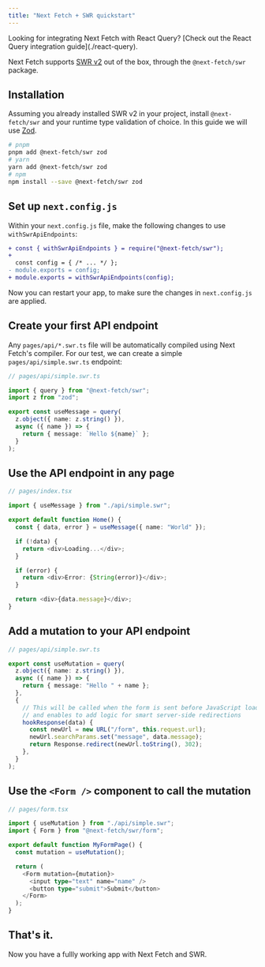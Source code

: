 ```yaml
---
title: "Next Fetch + SWR quickstart"
---
```



<Callout type="info">
  Looking for integrating Next Fetch with React Query? [Check out the React
  Query integration guide](./react-query).
</Callout>

Next Fetch supports [SWR v2](https://swr.vercel.app) out of the box, through the `@next-fetch/swr` package.

## Installation

Assuming you already installed SWR v2 in your project, install `@next-fetch/swr` and your runtime type validation of choice. In this guide we will use [Zod](https://zod.dev).

```bash
# pnpm
pnpm add @next-fetch/swr zod
# yarn
yarn add @next-fetch/swr zod
# npm
npm install --save @next-fetch/swr zod
```

## Set up `next.config.js`

Within your `next.config.js` file, make the following changes to use `withSwrApiEndpoints`:

```diff
+ const { withSwrApiEndpoints } = require("@next-fetch/swr");
+
  const config = { /* ... */ };
- module.exports = config;
+ module.exports = withSwrApiEndpoints(config);
```

Now you can restart your app, to make sure the changes in `next.config.js` are applied.

## Create your first API endpoint

Any `pages/api/*.swr.ts` file will be automatically compiled using Next Fetch's compiler. For our test, we can create a simple `pages/api/simple.swr.ts` endpoint:

```ts
// pages/api/simple.swr.ts

import { query } from "@next-fetch/swr";
import z from "zod";

export const useMessage = query(
  z.object({ name: z.string() }),
  async ({ name }) => {
    return { message: `Hello ${name}` };
  }
);
```

## Use the API endpoint in any page

```ts
// pages/index.tsx

import { useMessage } from "./api/simple.swr";

export default function Home() {
  const { data, error } = useMessage({ name: "World" });

  if (!data) {
    return <div>Loading...</div>;
  }

  if (error) {
    return <div>Error: {String(error)}</div>;
  }

  return <div>{data.message}</div>;
}
```

## Add a mutation to your API endpoint

```ts
// pages/api/simple.swr.ts

export const useMutation = query(
  z.object({ name: z.string() }),
  async ({ name }) => {
    return { message: "Hello " + name };
  },
  {
    // This will be called when the form is sent before JavaScript loads
    // and enables to add logic for smart server-side redirections
    hookResponse(data) {
      const newUrl = new URL("/form", this.request.url);
      newUrl.searchParams.set("message", data.message);
      return Response.redirect(newUrl.toString(), 302);
    },
  }
);
```

## Use the `<Form />` component to call the mutation

```ts
// pages/form.tsx

import { useMutation } from "./api/simple.swr";
import { Form } from "@next-fetch/swr/form";

export default function MyFormPage() {
  const mutation = useMutation();

  return (
    <Form mutation={mutation}>
      <input type="text" name="name" />
      <button type="submit">Submit</button>
    </Form>
  );
}
```

## That's it.

Now you have a fullly working app with Next Fetch and SWR.
